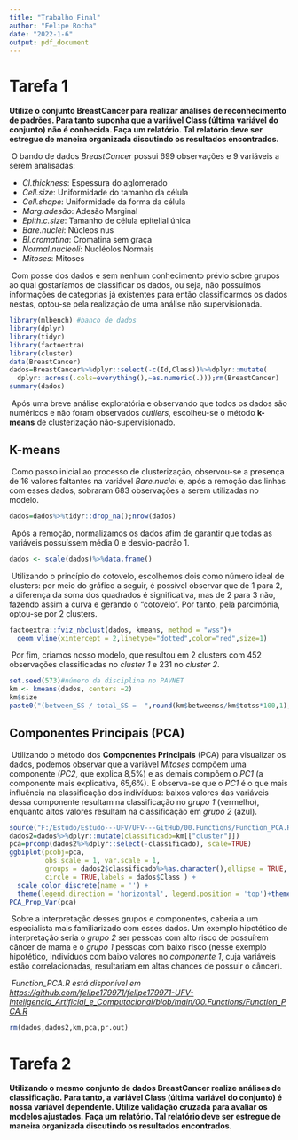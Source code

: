 ```yaml
---
title: "Trabalho Final"
author: "Felipe Rocha"
date: "2022-1-6"
output: pdf_document
---
```


# Tarefa 1  

**Utilize o conjunto BreastCancer para realizar análises de reconhecimento de padrões. Para tanto suponha que a variável Class (última variável do conjunto) não é conhecida. Faça um relatório. Tal relatório deve ser estregue de maneira organizada discutindo os resultados encontrados.**

\ O bando de dados *BreastCancer* possui 699 observações e 9 variáveis a serem analisadas: 

- *Cl.thickness*: Espessura do aglomerado
- *Cell.size*: Uniformidade do tamanho da célula
- *Cell.shape*: Uniformidade da forma da célula
- *Marg.adesão*: Adesão Marginal
- *Epith.c.size*: Tamanho de célula epitelial única
- *Bare.nuclei*: Núcleos nus
- *Bl.cromatina*: Cromatina sem graça
- *Normal.nucleoli*: Nucléolos Normais
- *Mitoses*: Mitoses

\ Com posse dos dados e sem nenhum conhecimento prévio sobre grupos ao qual gostaríamos de classificar os dados, ou seja, não possuímos informações de categorias já existentes para então classificarmos os dados nestas, optou-se pela realização de uma análise não supervisionada. 

```r
library(mlbench) #banco de dados
library(dplyr)
library(tidyr)
library(factoextra)
library(cluster)
data(BreastCancer)
dados=BreastCancer%>%dplyr::select(-c(Id,Class))%>%dplyr::mutate(
  dplyr::across(.cols=everything(),~as.numeric(.)));rm(BreastCancer)
summary(dados)
```

\ Após uma breve análise exploratória e observando que todos os dados são numéricos e não foram observados *outliers*, escolheu-se o método **k-means** de clusterização não-supervisionado.

## K-means

\ Como passo inicial ao processo de clusterização, observou-se a presença de 16 valores faltantes na variável *Bare.nuclei* e, após a remoção das linhas com esses dados, sobraram 683 observações a serem utilizadas no modelo.

```r
dados=dados%>%tidyr::drop_na();nrow(dados)
```

\ Após a remoção, normalizamos os dados afim de garantir que todas as variáveis possuíssem média $0$ e desvio-padrão $1$. 

```r
dados <- scale(dados)%>%data.frame()
```

\ Utilizando o princípio do cotovelo, escolhemos dois como número ideal de clusters: por meio do gráfico a seguir, é possível observar que de $1$ para $2$, a diferença da soma dos quadrados é significativa, mas de $2$ para $3$ não, fazendo assim a curva e gerando o “cotovelo”. Por tanto, pela parcimónia, optou-se por $2$ clusters.

```r
factoextra::fviz_nbclust(dados, kmeans, method = "wss")+
  geom_vline(xintercept = 2,linetype="dotted",color="red",size=1)

```

\ Por fim, criamos nosso modelo, que resultou em $2$ clusters com $452$ observações classificadas no *cluster 1* e $231$ no *cluster 2*.
```r
set.seed(573)#número da disciplina no PAVNET
km <- kmeans(dados, centers =2)
km$size
paste0("(between_SS / total_SS =  ",round(km$betweenss/km$totss*100,1),"%)")

```
## Componentes Principais (PCA)  
 
\ Utilizando o método dos **Componentes Principais** (PCA) para visualizar os dados, podemos observar que a variável *Mitoses* compõem uma componente (*PC2*, que explica 8,5%) e as demais compõem o *PC1* (a componente mais explicativa, 65,6%). E observa-se que o *PC1* é o que mais influência na classificação dos indivíduos: baixos valores das variáveis dessa componente resultam na classificação no *grupo 1* (vermelho), enquanto altos valores resultam na classificação em *grupo 2* (azul). 

```r
source("F:/Estudo/Estudo---UFV/UFV---GitHub/00.Functions/Function_PCA.R") #¹
dados2=dados%>%dplyr::mutate(classificado=km[["cluster"]])
pca=prcomp(dados2%>%dplyr::select(-classificado), scale=TRUE)
ggbiplot(pcobj=pca, 
         obs.scale = 1, var.scale = 1,
         groups = dados2$classificado%>%as.character(),ellipse = TRUE, 
         circle = TRUE,labels = dados$Class ) +
  scale_color_discrete(name = '') +
  theme(legend.direction = 'horizontal', legend.position = 'top')+theme_minimal()
PCA_Prop_Var(pca)
```

\ Sobre a interpretação desses grupos e componentes, caberia a um especialista mais familiarizado com esses dados. Um exemplo hipotético de interpretação seria o *grupo 2* ser pessoas com alto risco de possuírem câncer de mama e o *grupo 1* pessoas com baixo risco (nesse exemplo hipotético, indivíduos com baixo valores no *componente 1*, cuja variáveis estão correlacionadas, resultariam em altas chances de possuir o câncer). 

\ *Function_PCA.R está disponível em <https://github.com/felipe179971/felipe179971-UFV-Inteligencia_Artificial_e_Computacional/blob/main/00.Functions/Function_PCA.R>*

```r
rm(dados,dados2,km,pca,pr.out)
```

# Tarefa 2
**Utilizando o mesmo conjunto de dados BreastCancer realize análises de classificação. Para tanto, a variável Class (última variável do conjunto) é nossa variável dependente. Utilize validação cruzada para avaliar os modelos ajustados. Faça um relatório. Tal relatório deve ser estregue de maneira organizada discutindo os resultados encontrados.**


   
  
  

